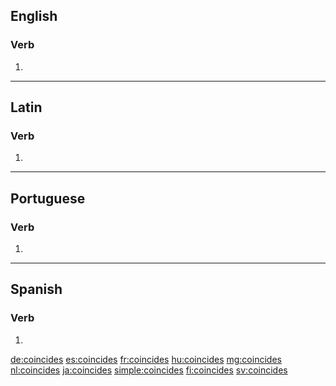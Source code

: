{{also|coïncidés|coïncides}}
==English==

===Verb===
{{head|en|verb form}}

# {{en-third-person singular of|coincide}}

----

==Latin==

===Verb===
{{la-verb-form|coincīdēs}}

# {{inflection of|coincīdō||2|s|futr|actv|indc|lang=la}}

----

==Portuguese==

===Verb===
{{pt-verb-form}}

# {{pt-verb form of|coincidir|ir|indicative|present|singular|second}}

----

==Spanish==

===Verb===
{{es-verb-form}}

# {{es-verb form of|ending=ir|mood=indicative|tense=present|pers=2|formal=no|number=singular|coincidir}}

[[de:coincides]]
[[es:coincides]]
[[fr:coincides]]
[[hu:coincides]]
[[mg:coincides]]
[[nl:coincides]]
[[ja:coincides]]
[[simple:coincides]]
[[fi:coincides]]
[[sv:coincides]]